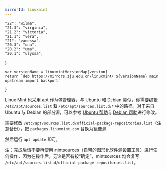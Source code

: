 ```yaml
---
mirrorId: linuxmint
---
```



    "22": "wilma",
    "21.3": "virginia",
    "21.2": "victoria",
    "21.1": "vera",
    "21": "vanessa",
    "20.3": "una",
    "20.2": "uma",
    "20.1": "ulyssa",
}

    var versionName = linuxmintVersionMap[version]
    return `deb https://mirrors.zju.edu.cn/linuxmint/ ${versionName} main upstream import backport`
}

Linux Mint 也采用 apt 作为包管理器，与 Ubuntu 和 Debian 类似，你需要编辑 `/etc/apt/sources.list` 和 `/etc/apt/sources.list.d/*` 中的路径。对于来自 Ubuntu 与 Debian 的部分源，可以参考 [Ubuntu 帮助](/docs/ubuntu/)与 [Debian 帮助](/docs/debian/)进行修改。

需要修改 `/etc/apt/sources.list.d/official-package-repositories.list`（注意备份），把 `packages.linuxmint.com` 替换为镜像源


<ConfigGenerator promptString="Linux Mint 版本：" versionList={Object.keys(linuxmintVersionMap)} defaultVersion="21.1" configGen={GetConfig} language="text" />


然后运行 `apt update` 即可。

注：完成后请不要再使用 mintsources（自带的图形化软件源设置工具）进行任何操作，因为在操作后，无论是否有按“确定”，mintsources 均会复写 `/etc/apt/sources.list.d/official-package-repositories.list`。

